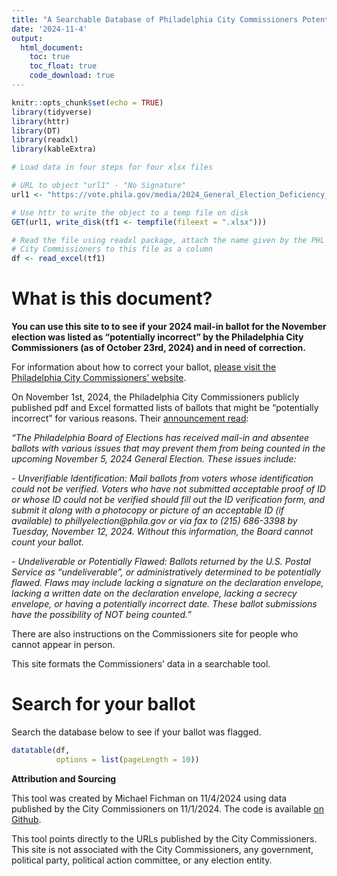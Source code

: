 ```yaml
---
title: "A Searchable Database of Philadelphia City Commissioners Potentially Incorrect Ballots"
date: '2024-11-4'
output: 
  html_document:
    toc: true
    toc_float: true
    code_download: true
---
```


```r
knitr::opts_chunk$set(echo = TRUE)
library(tidyverse)
library(httr)
library(DT)
library(readxl)
library(kableExtra)

# Load data in four steps for four xlsx files

# URL to object "url1" - "No Signature"
url1 <- "https://vote.phila.gov/media/2024_General_Election_Deficiency_List_.xlsx"

# Use httr to write the object to a temp file on disk
GET(url1, write_disk(tf1 <- tempfile(fileext = ".xlsx")))

# Read the file using readxl package, attach the name given by the PHL
# City Commissioners to this file as a column
df <- read_excel(tf1) 

```

# What is this document?

**You can use this site to to see if your 2024 mail-in ballot for the November election was listed as "potentially incorrect" by the Philadelphia City Commissioners (as of October 23rd, 2024) and in need of correction.**

For information about how to correct your ballot, [please visit the Philadelphia City Commissioners' website](https://vote.phila.gov/news/2024/10/08/2024-general-election-unverifiable-identification-undeliverable-and-or-potentially-flawed-ballots/).

On November 1st, 2024, the Philadelphia City Commissioners publicly published pdf and Excel formatted lists of ballots that might be "potentially incorrect" for various reasons. Their [announcement read](https://vote.phila.gov/news/2024/10/08/2024-general-election-unverifiable-identification-undeliverable-and-or-potentially-flawed-ballots/):

*"The Philadelphia Board of Elections has received mail-in and absentee ballots with various issues that may prevent them from being counted in the upcoming November 5, 2024 General Election. These issues include:*

*- Unverifiable Identification: Mail ballots from voters whose identification could not be verified. Voters who have not submitted acceptable proof of ID or whose ID could not be verified should fill out the ID verification form, and submit it along with a photocopy or picture of an acceptable ID (if available) to phillyelection@phila.gov or via fax to (215) 686-3398 by Tuesday, November 12, 2024. Without this information, the Board cannot count your ballot.*

*- Undeliverable or Potentially Flawed: Ballots returned by the U.S. Postal Service as “undeliverable”, or administratively determined to be potentially flawed. Flaws may include lacking a signature on the declaration envelope, lacking a written date on the declaration envelope, lacking a secrecy envelope, or having a potentially incorrect date. These ballot submissions have the possibility of NOT being counted."*

There are also instructions on the Commissioners site for people who cannot appear in person.

This site formats the Commissioners' data in a searchable tool.

# Search for your ballot

Search the database below to see if your ballot was flagged.

```r
datatable(df, 
          options = list(pageLength = 10))
```
**Attribution and Sourcing**

This tool was created by Michael Fichman on 11/4/2024 using data published by the City Commissioners on 11/1/2024. The code is available [on Github](https://github.com/mafichman/PotentiallyIncorrectBallots).

This tool points directly to the URLs published by the City Commissioners. This site is not associated with the City Commissioners, any government, political party, political action committee, or any election entity.